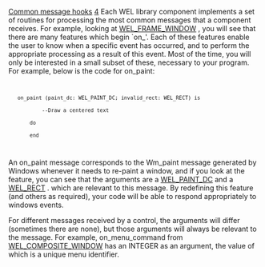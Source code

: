 [[Property:title|Common message hooks]]
[[Property:weight|4]]
Each WEL library component implements a set of routines for processing the most common messages that a component receives. For example, looking at [[ref:libraries/wel/reference/wel_frame_window_chart|WEL_FRAME_WINDOW]] , you will see that there are many features which begin `on_'. Each of these features enable the user to know when a specific event has occurred, and to perform the appropriate processing as a result of this event. Most of the time, you will only be interested in a small subset of these, necessary to your program. For example, below is the code for on_paint:
<code>
	on_paint (paint_dc: WEL_PAINT_DC; invalid_rect: WEL_RECT) is
			--Draw a centered text
		do
		end 
</code>


An on_paint message corresponds to the Wm_paint message generated by Windows whenever it needs to re-paint a window, and if you look at the feature, you can see that the arguments are a [[ref:libraries/wel/reference/wel_paint_dc_chart|WEL_PAINT_DC]]  and a[[ref:libraries/wel/reference/wel_rect_chart| WEL_RECT]] . which are relevant to this message. By redefining this feature (and others as required), your code will be able to respond appropriately to windows events. 
{{note| '''Note'''. See [[Tutorial Step 2|step2]]  in the [[Tutorial|tutorial]]  for a simple demonstration involving the re-definition of <eiffel>on_left_button_down</eiffel>. }}


For different messages received by a control, the arguments will differ (sometimes there are none), but those arguments will always be relevant to the message. For example, on_menu_command from [[ref:libraries/wel/reference/wel_composite_window_chart|WEL_COMPOSITE_WINDOW]]  has an <eiffel>INTEGER</eiffel> as an argument, the value of which is a unique menu identifier. <br/>

{{note| '''Note'''. Not all windows events have a corresponding `on_' message hook defined in WEL. If you wish to process a Windows message that does not correspond to one of the available features, you will need to redefine process_message. <br/>
}}





